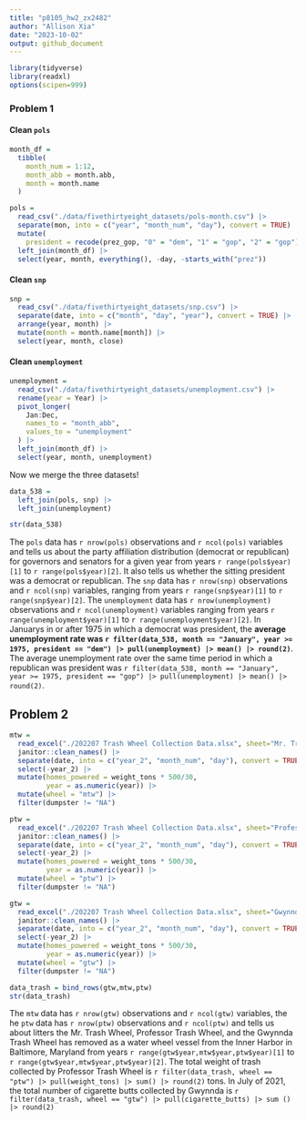 ```yaml
---
title: "p8105_hw2_zx2482"
author: "Allison Xia"
date: "2023-10-02"
output: github_document
---
```


```r
library(tidyverse)
library(readxl)
options(scipen=999)
```

### Problem 1

#### Clean `pols`
```r
month_df = 
  tibble(
    month_num = 1:12,
    month_abb = month.abb,
    month = month.name
  )

pols = 
  read_csv("./data/fivethirtyeight_datasets/pols-month.csv") |>
  separate(mon, into = c("year", "month_num", "day"), convert = TRUE) |>
  mutate(
    president = recode(prez_gop, "0" = "dem", "1" = "gop", "2" = "gop")) |>
  left_join(month_df) |>
  select(year, month, everything(), -day, -starts_with("prez")) 
```

#### Clean `snp`
```r
snp = 
  read_csv("./data/fivethirtyeight_datasets/snp.csv") |>
  separate(date, into = c("month", "day", "year"), convert = TRUE) |>
  arrange(year, month) |>
  mutate(month = month.name[month]) |>
  select(year, month, close) 
```
#### Clean `unemployment` 
```r
unemployment = 
  read_csv("./data/fivethirtyeight_datasets/unemployment.csv") |>
  rename(year = Year) |>
  pivot_longer(
    Jan:Dec, 
    names_to = "month_abb",
    values_to = "unemployment"
  ) |> 
  left_join(month_df) |> 
  select(year, month, unemployment)
```

Now we merge the three datasets!

```r
data_538 = 
  left_join(pols, snp) |>
  left_join(unemployment)

str(data_538)
```

The `pols` data has `r nrow(pols)` observations and `r ncol(pols)` variables and tells us about the party affiliation distribution (democrat or republican) for governors and senators for a given year from years `r range(pols$year)[1]` to `r range(pols$year)[2]`. It also tells us whether the sitting president was a democrat or republican. The `snp` data has `r nrow(snp)` observations and `r ncol(snp)` variables, ranging from years `r range(snp$year)[1]` to `r range(snp$year)[2]`. The `unemployment` data has `r nrow(unemployment)` observations and `r ncol(unemployment)` variables ranging from years `r range(unemployment$year)[1]` to `r range(unemployment$year)[2]`. In Januarys in or after 1975 in which a democrat was president, the **average unemployment rate was `r filter(data_538, month == "January", year >= 1975, president == "dem") |> pull(unemployment) |> mean() |> round(2)`**.  The average unemployment rate over the same time period in which a republican was president was `r filter(data_538, month == "January", year >= 1975, president == "gop") |> pull(unemployment) |> mean() |> round(2)`.

## Problem 2
```r
mtw = 
  read_excel("./202207 Trash Wheel Collection Data.xlsx", sheet="Mr. Trash Wheel", range =cell_cols("A:N")) |> 
  janitor::clean_names() |> 
  separate(date, into = c("year_2", "month_num", "day"), convert = TRUE) |> 
  select(-year_2) |> 
  mutate(homes_powered = weight_tons * 500/30,
         year = as.numeric(year)) |> 
  mutate(wheel = "mtw") |> 
  filter(dumpster != "NA")
```

```r
ptw = 
  read_excel("./202207 Trash Wheel Collection Data.xlsx", sheet="Professor Trash Wheel", range =cell_cols("A:M")) |> 
  janitor::clean_names() |> 
  separate(date, into = c("year_2", "month_num", "day"), convert = TRUE) |> 
  select(-year_2) |> 
  mutate(homes_powered = weight_tons * 500/30,
         year = as.numeric(year)) |> 
  mutate(wheel = "ptw") |> 
  filter(dumpster != "NA")
```

```r
gtw = 
  read_excel("./202207 Trash Wheel Collection Data.xlsx", sheet="Gwynnda Trash Wheel", range =cell_cols("A:K")) |> 
  janitor::clean_names() |> 
  separate(date, into = c("year_2", "month_num", "day"), convert = TRUE) |> 
  select(-year_2) |> 
  mutate(homes_powered = weight_tons * 500/30,
         year = as.numeric(year)) |> 
  mutate(wheel = "gtw") |> 
  filter(dumpster != "NA")
```

```r
data_trash = bind_rows(gtw,mtw,ptw)
str(data_trash)
```
The `mtw` data has `r nrow(gtw)` observations and `r ncol(gtw)` variables, the he `ptw` data has `r nrow(ptw)` observations and `r ncol(ptw)` and tells us about litters the Mr. Trash Wheel, Professor Trash Wheel, and the Gwynnda Trash Wheel has removed as a water wheel vessel from the Inner Harbor in Baltimore, Maryland from years `r range(gtw$year,mtw$year,ptw$year)[1]` to `r range(gtw$year,mtw$year,ptw$year)[2]`. The total weight of trash collected by Professor Trash Wheel is `r filter(data_trash, wheel == "ptw") |> pull(weight_tons) |> sum() |> round(2)` tons. In July of 2021, the total number of cigarette butts collected by Gwynnda is `r filter(data_trash, wheel == "gtw") |> pull(cigarette_butts) |> sum () |> round(2)` 